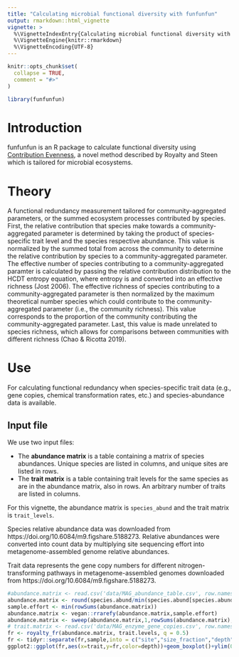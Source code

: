 ```yaml
---
title: "Calculating microbial functional diversity with funfunfun"
output: rmarkdown::html_vignette
vignette: >
  %\VignetteIndexEntry{Calculating microbial functional diversity with funfunfun}
  %\VignetteEngine{knitr::rmarkdown}
  %\VignetteEncoding{UTF-8}
---
```


```r
knitr::opts_chunk$set(
  collapse = TRUE,
  comment = "#>"
)
```

```r
library(funfunfun)
```

# Introduction

funfunfun is an R package to calculate functional diversity using [Contribution Evenness](https://www.biorxiv.org/content/10.1101/2020.04.22.054593v1), a novel method described by Royalty and Steen which is tailored for microbial ecosystems.

# Theory

A functional redundancy measurement tailored for community-aggregated parameters, or the summed ecosystem processes contributed by species. First, the relative contribution that species make towards a community-aggregated parameter is determined by taking the product of species-specific trait level and the species respective abundance. This value is normalized by the summed total from across the community to determine the relative contribution by species to a community-aggregated parameter. The effective number of species contributing to a community-aggregated paramter is  calculated by passing the relative contribution distribution to the HCDT entropy equation, where entropy is and converted into an effective richness (Jost 2006). The effective richness of species contributing to a community-aggregated parameter is then normalized by the maximum theoretical number species which could contribute to the community-aggregated parameter (i.e., the community richness). This value corresponds to the proportion of the community contributing the community-aggregated parameter. Last, this value is made unrelated to species richness, which allows for comparisons between communities with different richness (Chao & Ricotta 2019).  

# Use
For calculating functional redundancy when species-specific trait data (e.g., gene copies, chemical transformation rates, etc.) and species-abundance data is available.


## Input file

We use two input files:

* The **abundance matrix** is a table containing a matrix of species abundances. Unique species are listed in columns, and unique sites are listed in rows.
* The **trait matrix** is a table containing trait levels for the same species as are in the abundance matrix, also in rows. An arbitrary number of traits are listed in columns.

For this vignette, the abundance matrix is `species_abund` and the trait matrix is `trait_levels`.

Species relative abundance data was downloaded from https://doi.org/10.6084/m9.figshare.5188273. Relative abundances were converted into count data by multiplying site sequencing effort into metagenome-assembled genome relative abundances.

Trait data represents the gene copy numbers for different nitrogen-transforming pathways in metagenome-assembled genomes downloaded from https://doi.org/10.6084/m9.figshare.5188273.
 
```r
#abundance.matrix <- read.csv('data/MAG_abundance_table.csv', row.names = 1 ) 
abundance.matrix <- round(species.abund/min(species.abund[species.abund>0])) 
sample.effort <- min(rowSums(abundance.matrix))
abundance.matrix <- vegan::rrarefy(abundance.matrix,sample.effort)
abundance.matrix <- sweep(abundance.matrix,1,rowSums(abundance.matrix),'/')
# trait.matrix <- read.csv('data/MAG_enzyme_gene_copies.csv', row.names = 1 )
fr <- royalty_fr(abundance.matrix, trait.levels, q = 0.5)
fr <- tidyr::separate(fr,sample,into = c("site","size_fraction","depth"), sep = '_')
ggplot2::ggplot(fr,aes(x=trait,y=fr,color=depth))+geom_boxplot()+ylim(0,0.7)  
```

